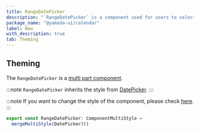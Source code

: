 ```yaml
---
title: RangeDatePicker
description: "`RangeDatePicker` is a component used for users to select a range of dates."
package_name: "@yamada-ui/calendar"
label: New
with_description: true
tab: Theming
---
```


## Theming

The `RangeDatePicker` is a [multi part component](/styled-system/theming/component-styles#multi-part-components).

:::note
`RangeDatePicker` inherits the style from [DatePicker](/components/forms/date-picker).
:::

:::note
If you want to change the style of the component, please check [here](/styled-system/theming/customize-theme#changing-the-style-of-components).
:::

```ts
export const RangeDatePicker: ComponentMultiStyle =
  mergeMultiStyle(DatePicker)()
```
